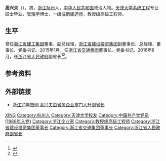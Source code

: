 '''高兴夫'''（{{bd|1963年|10月||catIdx=G高}}），男，[[浙江|浙江]][[杭州|杭州]]人，[[中华人民共和国|中华人民共和国]]政治人物。[[天津大学|天津大学]][[系统工程|系统工程]]专业硕士毕业，[[管理学|管理学]]博士，一级[[注册建造师|注册建造师]]，教授级高级工程师。

== 生平 ==
曾任[[浙江省建工集团|浙江省建工集团]]董事、副总经理，[[浙江省建设投资集团|浙江省建设投资集团]]副董事长、总经理、董事长、党委书记。2015年1月，任[[浙江省交通集团|浙江省交通集团]]董事长、党委书记。2016年8月，任[[浙江省人民政府|浙江省人民政府]]副省长<ref >{{cite web |url=http://news.xinhuanet.com/politics/2016-08/26/c_129257095.htm |language= |title=浙江省人大常委会决定任命冯飞、高兴夫为副省长 |publisher=中国新闻网 |date=2016年8月26日 |accessdate= |archive-date=2016年9月15日 |archive-url=https://web.archive.org/web/20160915111535/http://news.xinhuanet.com/politics/2016-08/26/c_129257095.htm |dead-url=no }}</ref><ref >{{cite web |url=http://news.163.com/16/0826/11/BVD14NSR00014SEH.html |language= |title=浙江省交通投资集团董事长高兴夫任副省长 |publisher=澎湃新闻网 |date=2016-08-26 |accessdate= |archive-url=https://web.archive.org/web/20160829032627/http://news.163.com/16/0826/11/BVD14NSR00014SEH.html |archive-date=2016-08-29 |dead-url=yes }}</ref>。

== 参考资料 ==
{{reflist}}

== 外部链接 ==
* [http://news.sohu.com/20160826/n466135208.shtml 浙江21年首例 高兴夫由省属企业掌门人升副省长] {{Wayback|url=http://news.sohu.com/20160826/n466135208.shtml |date=20180913143402 }}

{{浙江省领导人}}

{{Authority control}}
{{DEFAULTSORT:Gao高}}
[[Category:高姓|XING]]
[[Category:杭州人|Category:杭州人]]
[[Category:天津大学校友|Category:天津大学校友]]
[[Category:中国共产党党员_(1986年入党)|Category:中国共产党党员 (1986年入党)]]
[[Category:浙江企业家|Category:浙江企业家]]
[[Category:教授级高级工程师|Category:教授级高级工程师]]
[[Category:浙江省建设投资集团董事长|Category:浙江省建设投资集团董事长]]
[[Category:浙江省交通集团董事长|Category:浙江省交通集团董事长]]
[[Category:浙江省人民政府副省长|Category:浙江省人民政府副省长]]